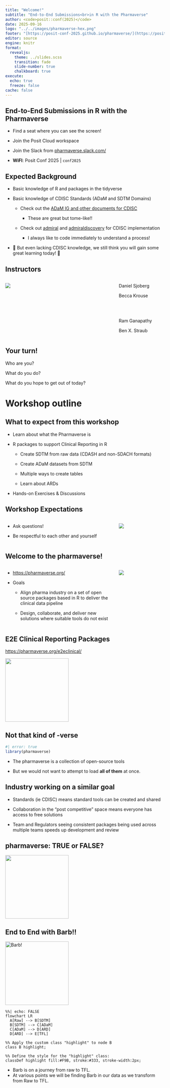 ```yaml
---
title: "Welcome!"
subtitle: "End-to-End Submissions<br>in R with the Pharmaverse"
author: <code>posit::conf(2025)</code>
date: 2025-09-16
logo: "../../images/pharmaverse-hex.png"
footer: "[https://posit-conf-2025.github.io/pharmaverse/](https://posit-conf-2025.github.io/pharmaverse/)" 
editor: source
engine: knitr
format: 
  revealjs: 
    theme: ../slides.scss
    transition: fade
    slide-number: true
    chalkboard: true
execute:
  echo: true
  freeze: false
cache: false
---
```


## End-to-End Submissions in R with the Pharmaverse

-   Find a seat where you can see the screen!

<!-- TODO: Add link to posit cloud -->

-   Join the Posit Cloud workspace

-   Join the Slack from [pharmaverse.slack.com/](https://pharmaverse.slack.com/)

-   **WiFI**: Posit Conf 2025 \| `conf2025`

## Expected Background

-   Basic knowledge of R and packages in the tidyverse

-   Basic knowledge of CDISC Standards (ADaM and SDTM Domains)

    -   Check out the [ADaM IG and other documents for CDISC](https://www.cdisc.org/standards/foundational/adam)

        -   These are great but tome-like!!

    -   Check out [admiral](https://pharmaverse.github.io/admiral/cran-release/) and [admiraldiscovery](https://pharmaverse.github.io/admiraldiscovery/articles/reactable.html) for CDISC implementation

        -   I always like to code immediately to understand a process!

-   🦺 But even lacking CDISC knowledge, we still think you will gain some great learning today! 🦺

## Instructors

::: columns
::: {.column width="70%"}

![](instructors2.png)

:::

::: {.column width="30%"}

Daniel Sjoberg<br>

Becca Krouse

<br><br>

Ram Ganapathy<br>

Ben X. Straub

:::
:::::


## Your turn!

Who are you?

What do you do?

What do you hope to get out of today?

# Workshop outline

## What to expect from this workshop

-   Learn about what the Pharmaverse is

-   R packages to support Clinical Reporting in R

    -   Create SDTM from raw data (CDASH and non-SDACH formats)

    -   Create ADaM datasets from SDTM

    -   Multiple ways to create tables

    -   Learn about ARDs

-   Hands-on Exercises & Discussions

## Workshop Expectations

:::::: columns
:::: {.column width="70%"}
::: larger
-   Ask questions!

-   Be respectful to each other and yourself
:::
::::

::: {.column width="30%"}
![](student-ask-questions.png)
:::
::::::

## Welcome to the pharmaverse!

:::::: columns
:::: {.column width="70%"}
::: large
-   <https://pharmaverse.org/>

-   Goals

    -   Align pharma industry on a set of open source packages based in R to deliver the clinical data pipeline

    -   Design, collaborate, and deliver new solutions where suitable tools do not exist
:::
::::

::: {.column width="30%"}
![](../../images/pharmaverse-hex.png)
:::
::::::

## E2E Clinical Reporting Packages

<https://pharmaverse.org/e2eclinical/>

<img src="pharmaverse-pkgs.png" style="width: 200px;"/>

## Not that kind of -verse

```r
#| error: true
library(pharmaverse)
```

-   The pharmaverse is a collection of open-source tools

-   But we would not want to attempt to load **all of them** at once.

## Industry working on a similar goal

-   Standards (ie CDISC) means standard tools can be created and shared

-   Collaboration in the “post competitive” space means everyone has access to free solutions

-   Team and Regulators seeing consistent packages being used across multiple teams speeds up development and review

## pharmaverse: TRUE or FALSE?

<img src="TRUEandFALSE.png" style="width: 200px;"/>

## End to End with Barb!!

::: {style="text-align: left;"}
<img src="barb.png" alt="Barb!" style="width: 200px;"/>
:::

```mermaid
%%| echo: FALSE
flowchart LR
  A[Raw] --> B[SDTM]
  B[SDTM] --> C[ADaM]
  C[ADaM] --> D[ARD]
  D[ARD] --> E[TFL]
  
%% Apply the custom class "highlight" to node B
class B highlight;

%% Define the style for the "highlight" class:
classDef highlight fill:#F9B, stroke:#333, stroke-width:2px;  
```

-   Barb is on a journey from raw to TFL.
-   At various points we will be finding Barb in our data as we transform from Raw to TFL.
